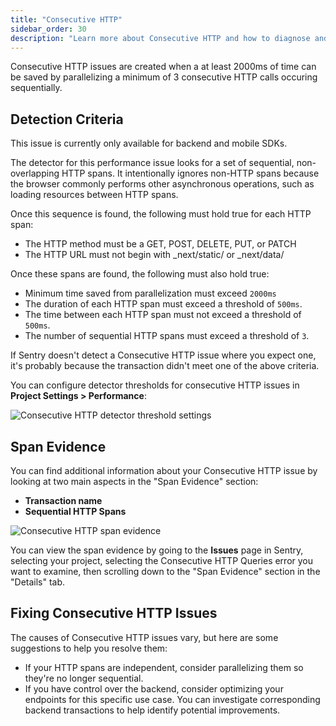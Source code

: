 ```yaml
---
title: "Consecutive HTTP"
sidebar_order: 30
description: "Learn more about Consecutive HTTP and how to diagnose and fix them."
---
```


Consecutive HTTP issues are created when a at least 2000ms of time can be saved by parallelizing a minimum of 3 consecutive HTTP calls occuring sequentially.

## Detection Criteria

<Note>

This issue is currently only available for backend and mobile SDKs.

</Note>

The detector for this performance issue looks for a set of sequential, non-overlapping HTTP spans. It intentionally ignores non-HTTP spans because the browser commonly performs other asynchronous operations, such as loading resources between HTTP spans.

Once this sequence is found, the following must hold true for each HTTP span:

- The HTTP method must be a GET, POST, DELETE, PUT, or PATCH
- The HTTP URL must not begin with \_next/static/ or \_next/data/

Once these spans are found, the following must also hold true:

- Minimum time saved from parallelization must exceed `2000ms`
- The duration of each HTTP span must exceed a threshold of `500ms`.
- The time between each HTTP span must not exceed a threshold of `500ms`.
- The number of sequential HTTP spans must exceed a threshold of `3`.

If Sentry doesn't detect a Consecutive HTTP issue where you expect one, it's probably because the transaction didn't meet one of the above criteria.

You can configure detector thresholds for consecutive HTTP issues in **Project Settings > Performance**:

![Consecutive HTTP detector threshold settings](consecutive-http-threshold-settings.png)

## Span Evidence

You can find additional information about your Consecutive HTTP issue by looking at two main aspects in the "Span Evidence" section:

- **Transaction name**
- **Sequential HTTP Spans**

![Consecutive HTTP span evidence](span-evidence.png)

You can view the span evidence by going to the **Issues** page in Sentry, selecting your project, selecting the Consecutive HTTP Queries error you want to examine, then scrolling down to the "Span Evidence" section in the "Details" tab.

## Fixing Consecutive HTTP Issues

The causes of Consecutive HTTP issues vary, but here are some suggestions to help you resolve them:

- If your HTTP spans are independent, consider parallelizing them so they're no longer sequential.
- If you have control over the backend, consider optimizing your endpoints for this specific use case. You can investigate corresponding backend transactions to help identify potential improvements.
